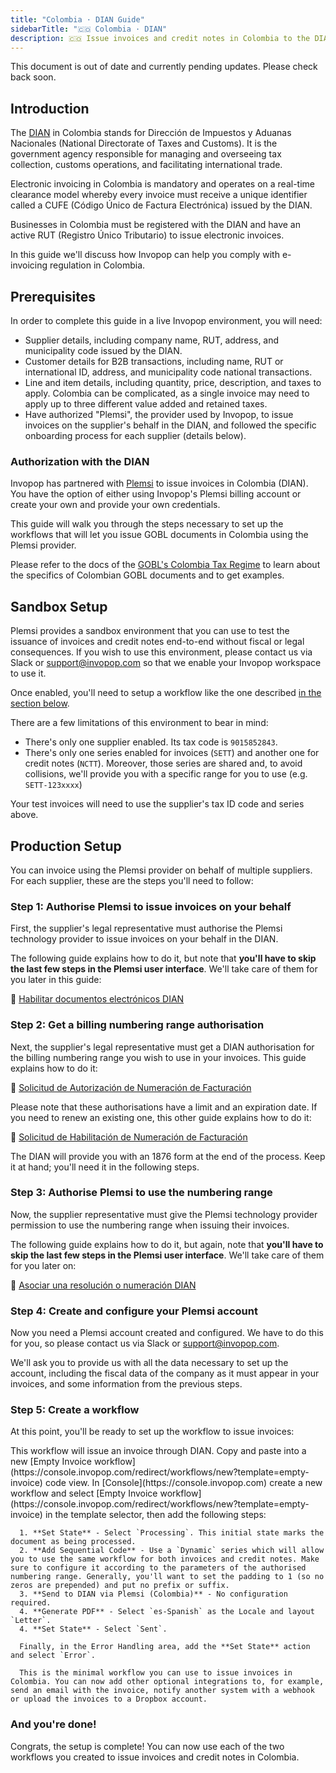 ```yaml
---
title: "Colombia · DIAN Guide"
sidebarTitle: "🇨🇴 Colombia · DIAN"
description: 🇨🇴 Issue invoices and credit notes in Colombia to the DIAN.
---
```



<Warning>
  This document is out of date and currently pending updates. Please check back
  soon.
</Warning>

## Introduction

The [DIAN](https://www.dian.gov.co/) in Colombia stands for Dirección de Impuestos y Aduanas Nacionales (National Directorate of Taxes and Customs). It is the government agency responsible for managing and overseeing tax collection, customs operations, and facilitating international trade.

Electronic invoicing in Colombia is mandatory and operates on a real-time clearance model whereby every invoice must receive a unique identifier called a CUFE (Código Único de Factura Electrónica) issued by the DIAN.

Businesses in Colombia must be registered with the DIAN and have an active RUT (Registro Único Tributario) to issue electronic invoices.

In this guide we'll discuss how Invopop can help you comply with e-invoicing regulation in Colombia.

## Prerequisites

In order to complete this guide in a live Invopop environment, you will need:

- Supplier details, including company name, RUT, address, and municipality code issued by the DIAN.
- Customer details for B2B transactions, including name, RUT or international ID, address, and municipality code national transactions.
- Line and item details, including quantity, price, description, and taxes to apply. Colombia can be complicated, as a single invoice may need to apply up to three different value added and retained taxes.
- Have authorized "Plemsi", the provider used by Invopop, to issue invoices on the supplier's behalf in the DIAN, and followed the specific onboarding process for each supplier (details below).

### Authorization with the DIAN

Invopop has partnered with [Plemsi](https://plemsi.com) to issue invoices in Colombia (DIAN). You have the option of either using Invopop's Plemsi billing account or create your own and provide your own credentials.

This guide will walk you through the steps necessary to set up the workflows that will let you issue GOBL documents in Colombia using the Plemsi provider.

Please refer to the docs of the [GOBL's Colombia Tax Regime](https://github.com/invopop/gobl/blob/main/regimes/co/README.md) to learn about the specifics of Colombian GOBL documents and to get examples.

## Sandbox Setup

Plemsi provides a sandbox environment that you can use to test the issuance of invoices and credit notes end-to-end without fiscal or legal consequences. If you wish to use this environment, please contact us via Slack or [support@invopop.com](mailto:support@invopop.com) so that we enable your Invopop workspace to use it.

Once enabled, you'll need to setup a workflow like the one described [in the section below](#step-5-create-a-workflow).

There are a few limitations of this environment to bear in mind:

- There's only one supplier enabled. Its tax code is `9015852843`.
- There's only one series enabled for invoices (`SETT`) and another one for credit notes (`NCTT`). Moreover, those series are shared and, to avoid collisions, we'll provide you with a specific range for you to use (e.g. `SETT-123xxxx`)

Your test invoices will need to use the supplier's tax ID code and series above.

## Production Setup

You can invoice using the Plemsi provider on behalf of multiple suppliers. For each supplier, these are the steps you'll need to follow:

### Step 1: Authorise Plemsi to issue invoices on your behalf

First, the supplier's legal representative must authorise the Plemsi technology provider to issue invoices on your behalf in the DIAN.

The following guide explains how to do it, but note that **you'll have to skip the last few steps in the Plemsi user interface**. We'll take care of them for you later in this guide:

📘 [Habilitar documentos electrónicos DIAN](https://ayuda.plemsi.com/docs/tutoriales/configuracion/habilitar-documentos-electronicos-dian/)

### Step 2: Get a billing numbering range authorisation

Next, the supplier's legal representative must get a DIAN authorisation for the billing numbering range you wish to use in your invoices. This guide explains how to do it:

📘 [Solicitud de Autorización de Numeración de Facturación](https://www.dian.gov.co/impuestos/factura-electronica/Documents/Numeracion2022-AutorizacionF.pdf)

Please note that these authorisations have a limit and an expiration date. If you need to renew an existing one, this other guide explains how to do it:

📘 [Solicitud de Habilitación de Numeración de Facturación](https://www.dian.gov.co/impuestos/factura-electronica/Documents/Numeracion2022-Habilitacion-F.pdf)

The DIAN will provide you with an 1876 form at the end of the process. Keep it at hand; you'll need it in the following steps.

### Step 3: Authorise Plemsi to use the numbering range

Now, the supplier representative must give the Plemsi technology provider permission to use the numbering range when issuing their invoices.

The following guide explains how to do it, but again, note that **you'll have to skip the last few steps in the Plemsi user interface**. We'll take care of them for you later on:

📘 [Asociar una resolución o numeración DIAN](https://ayuda.plemsi.com/docs/tutoriales/configuracion/registrar-resolucion-dian/)

### Step 4: Create and configure your Plemsi account

Now you need a Plemsi account created and configured. We have to do this for you, so please contact us via Slack or [support@invopop.com](mailto:support@invopop.com).

We'll ask you to provide us with all the data necessary to set up the account, including the fiscal data of the company as it must appear in your invoices, and some information from the previous steps.

### Step 5: Create a workflow

At this point, you'll be ready to set up the workflow to issue invoices:


<Tabs>
  <Tab title="Template">
    <Card iconType="duotone" title="DIAN-Colombia Invoice Workflow" icon="code-branch" href="https://console.invopop.com/redirect/workflows/new?template=co-dian-invoice" cta="Select a workspace to use this template">
    This workflow will issue an invoice through DIAN.
    </Card>
  </Tab>
  <Tab title="Code">
    Copy and paste into a new [Empty Invoice workflow](https://console.invopop.com/redirect/workflows/new?template=empty-invoice) code view.
    <WorkflowExample />
  </Tab>
  <Tab title="Build from scratch">
    In [Console](https://console.invopop.com) create a new workflow and select [Empty Invoice workflow](https://console.invopop.com/redirect/workflows/new?template=empty-invoice) in the template selector, then add the following steps:

      1. **Set State** - Select `Processing`. This initial state marks the document as being processed.
      2. **Add Sequential Code** - Use a `Dynamic` series which will allow you to use the same workflow for both invoices and credit notes. Make sure to configure it according to the parameters of the authorised numbering range. Generally, you'll want to set the padding to 1 (so no zeros are prepended) and put no prefix or suffix.
      3. **Send to DIAN via Plemsi (Colombia)** - No configuration required.
      4. **Generate PDF** - Select `es-Spanish` as the Locale and layout `Letter`.
      4. **Set State** - Select `Sent`.

      Finally, in the Error Handling area, add the **Set State** action and select `Error`.

      This is the minimal workflow you can use to issue invoices in Colombia. You can now add other optional integrations to, for example, send an email with the invoice, notify another system with a webhook or upload the invoices to a Dropbox account.
  </Tab>
</Tabs>

### And you're done!

Congrats, the setup is complete! You can now use each of the two workflows you created to issue invoices and credit notes in Colombia.
